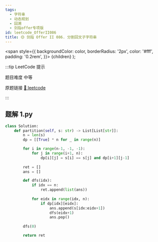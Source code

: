 ```yaml
---
tags:
  - 字符串
  - 动态规划
  - 回溯
  - 剑指offer专项版
id: leetcode_OfferII086
title: 🟡 剑指 Offer II 086. 分割回文子字符串
---
```


  <span
    style={{
      backgroundColor: color,
      borderRadius: '2px',
      color: '#fff',
      padding: '0.2rem',
    }}>
    {children}
  </span>
);

:::tip LeetCode 提示

题目难度 <Highlight color="#ffc01e">中等</Highlight>

原题链接 [🔗 leetcode](https://leetcode-cn.com/problems/M99OJA/)

:::



## 题解 1.py

```py
class Solution:
    def partition(self, s: str) -> List[List[str]]:
        n = len(s)
        dp = [[True] * n for _ in range(n)]

        for i in range(n-1, -1, -1):
            for j in range(i+1, n):
                dp[i][j] = s[i] == s[j] and dp[i+1][j-1]
        
        ret = []
        ans = []

        def dfs(idx):
            if idx == n:
                ret.append(list(ans))
            
            for eidx in range(idx, n):
                if dp[idx][eidx]:
                    ans.append(s[idx:eidx+1])
                    dfs(eidx+1)
                    ans.pop()
            
        dfs(0)

        return ret
```


